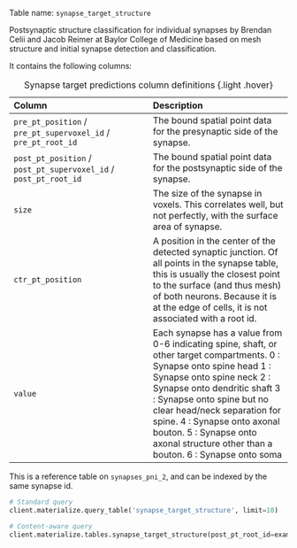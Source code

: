 Table name: `synapse_target_structure`

Postsynaptic structure classification for individual synapses by Brendan Celii and Jacob Reimer at Baylor College of Medicine based on mesh structure and initial synapse detection and classification.

It contains the following columns:

| Column | Description |
| :--- | :--- |
| `pre_pt_position` / `pre_pt_supervoxel_id` / `pre_pt_root_id` | The bound spatial point data for the presynaptic side of the synapse. |  
| `post_pt_position` / `post_pt_supervoxel_id` / `post_pt_root_id` | The bound spatial point data for the postsynaptic side of the synapse. |  
| `size` | The size of the synapse in voxels. This correlates well, but not perfectly, with the surface area of synapse. |  
| `ctr_pt_position` | A position in the center of the detected synaptic junction. Of all points in the synapse table, this is usually the closest point to the surface (and thus mesh) of both neurons. Because it is at the edge of cells, it is not associated with a root id. |  
| `value` | Each synapse has a value from 0-6 indicating spine, shaft, or other target compartments. 0 : Synapse onto spine head 1 : Synapse onto spine neck 2 : Synapse onto dendritic shaft 3 : Synapse onto spine but no clear head/neck separation for spine. 4 : Synapse onto axonal bouton. 5 : Synapse onto axonal structure other than a bouton. 6 : Synapse onto soma |

: Synapse target predictions column definitions {.light .hover}

:::{.callout-tip}
This is a reference table on `synapses_pni_2`, and can be indexed by the same synapse id. 
:::

```python
# Standard query
client.materialize.query_table('synapse_target_structure', limit=10)

# Content-aware query
client.materialize.tables.synapse_target_structure(post_pt_root_id=example_root_id).query()
```